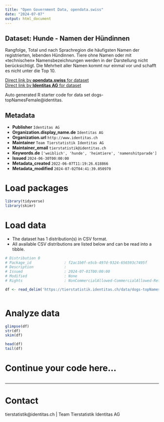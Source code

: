 ```yaml
---
title: "Open Government Data, opendata.swiss"
date: "2024-07-07"
output: html_document
---
```


## Dataset: Hunde - Namen der Hündinnen

Rangfolge, Total und nach Sprachregion die häufigsten Namen der registrierten, lebenden Hündinnen. Tiere ohne Namen oder mit «technischen» Namensbezeichnungen werden in der Darstellung nicht berücksichtigt. Die Mehrheit aller Namen kommt nur einmal vor und schafft es nicht unter die Top 10.

[Direct link by **opendata.swiss** for dataset](https://opendata.swiss/de/dataset/hunde-namen-der-hundinnen)<br>
[Direct link by **Identitas AG** for dataset](https://tierstatistik.identitas.ch/)

Auto generated R starter code for data set dogs-topNamesFemale@identitas.

## Metadata

- **Publisher** `Identitas AG`
- **Organization.display_name.de** `Identitas AG`
- **Organization.url** `http://www.identitas.ch`
- **Maintainer** `Team Tierstatistik Identitas AG`
- **Maintainer_email** `tierstatistik@identitas.ch`
- **Keywords.de** `['weiblich', 'hunde', 'heimtiere', 'namenshitparade']`
- **Issued** `2024-06-30T00:00:00`
- **Metadata_created** `2022-06-07T11:19:26.618866`
- **Metadata_modified** `2024-07-02T04:41:39.050970`


# Load packages

```r

library(tidyverse)
library(skimr)

```

# Load data

-   The dataset has 1 distribution(s) in CSV format.
-   All available CSV distributions are listed below and can be read into a tibble.

```r

# Distribution 0
# Package_id               : f2ac1b0f-e5cb-497d-9324-656593c7495f
# Description              : 
# Issued                   : 2024-07-01T00:00:00
# Modified                 : None
# Rights                   : NonCommercialAllowed-CommercialAllowed-ReferenceRequired

df <- read_delim('https://tierstatistik.identitas.ch/data/dogs-topNamesFemale.csv')



```

# Analyze data

```r

glimpse(df)
str(df)
skim(df)

head(df)
tail(df)

```

# Continue your code here...

```r

```

------------------------------------------------------------------------

# Contact

tierstatistik@identitas.ch | Team Tierstatistik Identitas AG
